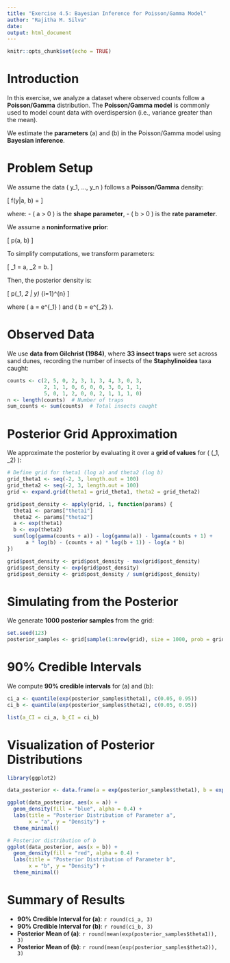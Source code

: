 ```yaml
---
title: "Exercise 4.5: Bayesian Inference for Poisson/Gamma Model"
author: "Rajitha M. Silva"
date: 
output: html_document
---
```


```r
knitr::opts_chunk$set(echo = TRUE)
```

# Introduction

In this exercise, we analyze a dataset where observed counts follow a **Poisson/Gamma** distribution. The **Poisson/Gamma model** is commonly used to model count data with overdispersion (i.e., variance greater than the mean).

We estimate the **parameters** \(a\) and \(b\) in the Poisson/Gamma model using **Bayesian inference**.

# Problem Setup

We assume the data \( y_1, ..., y_n \) follows a **Poisson/Gamma** density:

\[
f(y|a, b) = \frac{\Gamma(y + a)}{\Gamma(a) y!} \cdot \frac{b^a}{(b + 1)^{y + a}}
\]

where:
- \( a > 0 \) is the **shape parameter**,
- \( b > 0 \) is the **rate parameter**.

We assume a **noninformative prior**:

\[
p(a, b) \propto \frac{1}{(ab)^2}
\]

To simplify computations, we transform parameters:

\[
\theta_1 = \log a, \quad \theta_2 = \log b.
\]

Then, the posterior density is:

\[
p(\theta_1, \theta_2 | y) \propto \frac{1}{ab} \prod_{i=1}^{n} \frac{\Gamma(y_i + a)}{\Gamma(a) y_i!} \cdot \frac{b^a}{(b + 1)^{y_i + a}}
\]

where \( a = e^{\theta_1} \) and \( b = e^{\theta_2} \).

# Observed Data

We use **data from Gilchrist (1984)**, where **33 insect traps** were set across sand dunes, recording the number of insects of the **Staphylinoidea** taxa caught:

```r
counts <- c(2, 5, 0, 2, 3, 1, 3, 4, 3, 0, 3,
            2, 1, 1, 0, 6, 0, 0, 3, 0, 1, 1,
            5, 0, 1, 2, 0, 0, 2, 1, 1, 1, 0)
n <- length(counts)  # Number of traps
sum_counts <- sum(counts)  # Total insects caught
```

# Posterior Grid Approximation

We approximate the posterior by evaluating it over a **grid of values** for \( (\theta_1, \theta_2) \):

```r
# Define grid for theta1 (log a) and theta2 (log b)
grid_theta1 <- seq(-2, 3, length.out = 100)
grid_theta2 <- seq(-2, 3, length.out = 100)
grid <- expand.grid(theta1 = grid_theta1, theta2 = grid_theta2)

grid$post_density <- apply(grid, 1, function(params) {
  theta1 <- params["theta1"]
  theta2 <- params["theta2"]
  a <- exp(theta1)
  b <- exp(theta2)
  sum(log(gamma(counts + a)) - log(gamma(a)) - lgamma(counts + 1) +
      a * log(b) - (counts + a) * log(b + 1)) - log(a * b)
})

grid$post_density <- grid$post_density - max(grid$post_density)
grid$post_density <- exp(grid$post_density)
grid$post_density <- grid$post_density / sum(grid$post_density)
```

# Simulating from the Posterior

We generate **1000 posterior samples** from the grid:

```r
set.seed(123)
posterior_samples <- grid[sample(1:nrow(grid), size = 1000, prob = grid$post_density, replace = TRUE), ]
```

# 90% Credible Intervals

We compute **90% credible intervals** for \(a\) and \(b\):

```r
ci_a <- quantile(exp(posterior_samples$theta1), c(0.05, 0.95))
ci_b <- quantile(exp(posterior_samples$theta2), c(0.05, 0.95))

list(a_CI = ci_a, b_CI = ci_b)
```

# Visualization of Posterior Distributions

```r
library(ggplot2)

data_posterior <- data.frame(a = exp(posterior_samples$theta1), b = exp(posterior_samples$theta2))

ggplot(data_posterior, aes(x = a)) +
  geom_density(fill = "blue", alpha = 0.4) +
  labs(title = "Posterior Distribution of Parameter a",
       x = "a", y = "Density") +
  theme_minimal()

# Posterior distribution of b
ggplot(data_posterior, aes(x = b)) +
  geom_density(fill = "red", alpha = 0.4) +
  labs(title = "Posterior Distribution of Parameter b",
       x = "b", y = "Density") +
  theme_minimal()
```

# Summary of Results

- **90% Credible Interval for \(a\)**: `r round(ci_a, 3)`
- **90% Credible Interval for \(b\)**: `r round(ci_b, 3)`
- **Posterior Mean of \(a\)**: `r round(mean(exp(posterior_samples$theta1)), 3)`
- **Posterior Mean of \(b\)**: `r round(mean(exp(posterior_samples$theta2)), 3)`

